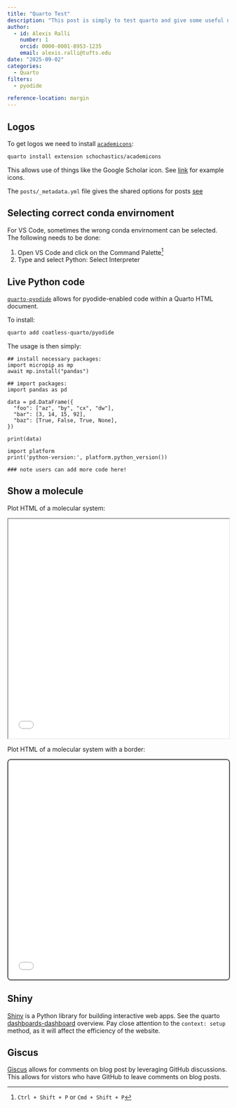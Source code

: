 ```yaml
---
title: "Quarto Test"
description: "This post is simply to test quarto and give some useful notes to myself and other wanting to build a similar website!"
author:
  - id: Alexis Ralli
    number: 1
    orcid: 0000-0001-8953-1235
    email: alexis.ralli@tufts.edu
date: "2025-09-02"
categories:
  - Quarto
filters:
  - pyodide

reference-location: margin
---
```



## Logos
To get logos we need to install [`academicons`](https://github.com/schochastics/academicons):

```default
quarto install extension schochastics/academicons
```
This allows use of things like the Google Scholar icon. See [link](https://jpswalsh.github.io/academicons/) for example icons.


The `posts/_metadata.yml` file gives the shared options for posts [see](https://quarto.org/docs/websites/website-blog.html)

## Selecting correct conda envirnoment
For VS Code, sometimes the wrong conda envirnoment can be selected. The following needs to be done:


1. Open VS Code and click on the Command Palette[^1]
2. Type and select Python: Select Interpreter

[^1]: `Ctrl + Shift + P` or `Cmd + Shift + P`

## Live Python code
[`quarto-pyodide`](https://github.com/coatless-quarto/pyodide) allows for pyodide-enabled code within a  Quarto HTML document.

To install:

```default
quarto add coatless-quarto/pyodide
```

The usage is then simply:

```pyodide-python
## install necessary packages:
import micropip as mp
await mp.install("pandas")

## import packages:
import pandas as pd

data = pd.DataFrame({
  "foo": ["az", "by", "cx", "dw"],
  "bar": [3, 14, 15, 92],
  "baz": [True, False, True, None],
})

print(data)

import platform
print('python-version:', platform.python_version())

### note users can add more code here!

```



## Show a molecule

Plot HTML of a molecular system:

<iframe src="3Dmol_visualization.html" width="100%" height="500"></iframe>

Plot HTML of a molecular system with a border:

<iframe src="3Dmol_visualization.html" 
        width="100%" 
        height="500" 
        style="border: 2px solid #444; border-radius: 8px;">
</iframe>


## Shiny

[Shiny](https://shiny.posit.co/py/) is a Python library for  building interactive web apps. See the quarto [dashboards-dashboard](https://quarto.org/docs/dashboards/interactivity/shiny-python/index.html) overview. Pay close attention to the `context: setup` method, as it will affect the efficiency of the website.

## Giscus

[Giscus](https://giscus.app/) allows for comments on blog post by leveraging GitHub discussions. This allows for vistors who have GitHub to leave comments on blog posts.
